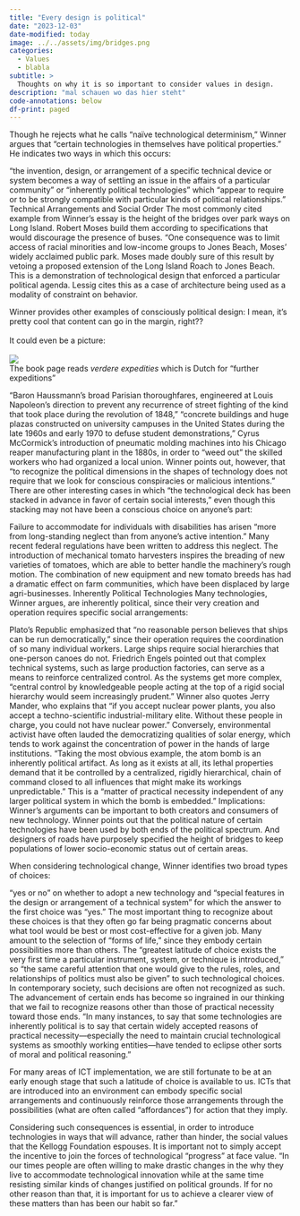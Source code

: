 ```yaml
---
title: "Every design is political"
date: "2023-12-03"
date-modified: today
image: ../../assets/img/bridges.png
categories:
  - Values
  - blabla
subtitle: >
  Thoughts on why it is so important to consider values in design.
description: "mal schauen wo das hier steht"
code-annotations: below
df-print: paged
---
```


Though he rejects what he calls "naïve technological determinism," Winner argues that "certain technologies in themselves have political properties." He indicates two ways in which this occurs:

"the invention, design, or arrangement of a specific technical device or system becomes a way of settling an issue in the affairs of a particular community" or
"inherently political technologies" which "appear to require or to be strongly compatible with particular kinds of political relationships." Technical Arrangements and Social Order
The most commonly cited example from Winner's essay is the height of the bridges over park ways on Long Island. Robert Moses build them according to specifications that would discourage the presence of buses. "One consequence was to limit access of racial minorities and low-income groups to Jones Beach, Moses' widely acclaimed public park. Moses made doubly sure of this result by vetoing a proposed extension of the Long Island Roach to Jones Beach. This is a demonstration of technological design that enforced a particular political agenda. Lessig cites this as a case of architecture being used as a modality of constraint on behavior.

Winner provides other examples of consciously political design:
[I mean, it's pretty cool that content can go in the margin, right?? <br><br> It could even be a picture: <br><br> ![](../../assets/img/bridges.png){fig-alt="There is a book open in the green grass with some yellow leaves around it"}<br>The book page reads _verdere expedities_ which is Dutch for "further expeditions"]{.aside}

"Baron Haussmann's broad Parisian thoroughfares, engineered at Louis Napoleon's direction to prevent any recurrence of street fighting of the kind that took place during the revolution of 1848,"
"concrete buildings and huge plazas constructed on university campuses in the United States during the late 1960s and early 1970 to defuse student demonstrations,"
Cyrus McCormick's introduction of pneumatic molding machines into his Chicago reaper manufacturing plant in the 1880s, in order to "weed out" the skilled workers who had organized a local union.
Winner points out, however, that "to recognize the political dimensions in the shapes of technology does not require that we look for conscious conspiracies or malicious intentions." There are other interesting cases in which "the technological deck has been stacked in advance in favor of certain social interests," even though this stacking may not have been a conscious choice on anyone's part:

Failure to accommodate for individuals with disabilities has arisen "more from long-standing neglect than from anyone's active intention." Many recent federal regulations have been written to address this neglect.
The introduction of mechanical tomato harvesters inspires the breading of new varieties of tomatoes, which are able to better handle the machinery's rough motion. The combination of new equipment and new tomato breeds has had a dramatic effect on farm communities, which have been displaced by large agri-businesses.
Inherently Political Technologies
Many technologies, Winner argues, are inherently political, since their very creation and operation requires specific social arrangements:

Plato's Republic emphasized that "no reasonable person believes that ships can be run democratically," since their operation requires the coordination of so many individual workers. Large ships require social hierarchies that one-person canoes do not.
Friedrich Engels pointed out that complex technical systems, such as large production factories, can serve as a means to reinforce centralized control. As the systems get more complex, "central control by knowledgeable people acting at the top of a rigid social hierarchy would seem increasingly prudent."
Winner also quotes Jerry Mander, who explains that "if you accept nuclear power plants, you also accept a techno-scientific industrial-military elite. Without these people in charge, you could not have nuclear power." Conversely, environmental activist have often lauded the democratizing qualities of solar energy, which tends to work against the concentration of power in the hands of large institutions.
"Taking the most obvious example, the atom bomb is an inherently political artifact. As long as it exists at all, its lethal properties demand that it be controlled by a centralized, rigidly hierarchical, chain of command closed to all influences that might make its workings unpredictable." This is a "matter of practical necessity independent of any larger political system in which the bomb is embedded."
Implications:
Winner's arguments can be important to both creators and consumers of new technology. Winner points out that the political nature of certain technologies have been used by both ends of the political spectrum. And designers of roads have purposely specified the height of bridges to keep populations of lower socio-economic status out of certain areas.

When considering technological change, Winner identifies two broad types of choices:

"yes or no" on whether to adopt a new technology and
"special features in the design or arrangement of a technical system" for which the answer to the first choice was "yes." The most important thing to recognize about these choices is that they often go far being pragmatic concerns about what tool would be best or most cost-effective for a given job. Many amount to the selection of "forms of life," since they embody certain possibilities more than others. The "greatest latitude of choice exists the very first time a particular instrument, system, or technique is introduced," so "the same careful attention that one would give to the rules, roles, and relationships of politics must also be given" to such technological choices.
In contemporary society, such decisions are often not recognized as such. The advancement of certain ends has become so ingrained in our thinking that we fail to recognize reasons other than those of practical necessity toward those ends. "In many instances, to say that some technologies are inherently political is to say that certain widely accepted reasons of practical necessity—especially the need to maintain crucial technological systems as smoothly working entities—have tended to eclipse other sorts of moral and political reasoning."

For many areas of ICT implementation, we are still fortunate to be at an early enough stage that such a latitude of choice is available to us. ICTs that are introduced into an environment can embody specific social arrangements and continuously reinforce those arrangements through the possibilities (what are often called "affordances") for action that they imply.

Considering such consequences is essential, in order to introduce technologies in ways that will advance, rather than hinder, the social values that the Kellogg Foundation espouses. It is important not to simply accept the incentive to join the forces of technological "progress" at face value. "In our times people are often willing to make drastic changes in the why they live to accommodate technological innovation while at the same time resisting similar kinds of changes justified on political grounds. If for no other reason than that, it is important for us to achieve a clearer view of these matters than has been our habit so far."